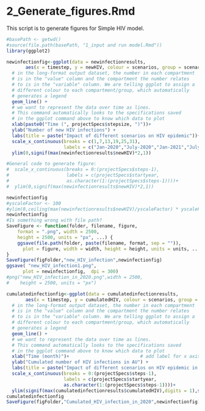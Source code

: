 # 2_Generate_figures.Rmd#

This script is to generate figures for Simple HIV model.

```r
#basePath <- getwd()
#source(file.path(basePath, "1_input and run model.Rmd"))
library(ggplot2)

newinfectionfig<-ggplot(data = newinfectionresults,          
       aes(x = timestep, y = newHIV, colour = scenarios, group = scenarios)) +  
  # in the long-format output dataset, the number in each compartment
  # is in the "value" column and the compartment the number relates 
  # to is in the "variable" column. We are telling ggplot to assign a 
  # different colour to each compartment/group, which automatically 
  # generates a legend
  geom_line() +                                                          
  # we want to represent the data over time as lines. 
  # This command automatically looks to the specifications saved
  # in the ggplot command above to know which data to plot
  xlab(paste0("Time (", projectSpecs$stepsize, ")"))+                          # add label for x axis
  ylab("Number of new HIV infections") +
  labs(title = paste("Impact of different scenarios on HIV epidemic"))+
  scale_x_continuous(breaks = c(1,7,13,19,25,31), 
                     labels = c("Jan-2020","July-2020","Jan-2021","July-2021","Jan-2022","July-2022"))+
  ylim(0,signif(max(newinfectionresults$newHIV)*2,1))

#General code to generate figure:  
#  scale_x_continuous(breaks = 0:(projectSpecs$steps-1), 
#                     labels = c(projectSpecs$startyear,
#                     as.character(1:(projectSpecs$steps-1))))+
#  ylim(0,signif(max(newinfectionresults$newHIV)*2,1))

newinfectionfig
#yscaleFactor <- 100
#ylim(0,ceiling(max(newinfectionresults$newHIV)/yscaleFactor) * yscaleFactor)
newinfectionfig
#Is something wrong with file path?
SaveFigure <- function(folder, filename, figure, 
    format = ".png", width = 2500, 
    height = 2500, units = "px", ...) {
    ggsave(file.path(folder, paste(filename, format, sep = "")), 
      plot = figure, width = width, height = height, units = units, ...)
}
SaveFigure(figFolder,"new_HIV_infection",newinfectionfig)
ggsave( "new_HIV_infection1.png", 
      plot = newinfectionfig,  dpi = 300)
#png("new_HIV_infection_in_2020.png",width = 2500, 
#    height = 2500, units = "px")

```

```r

cumulatedinfectionfig<-ggplot(data = cumulatedinfectionresults,          
       aes(x = timestep, y = cumulatedHIV, colour = scenarios, group = scenarios)) +  
  # in the long-format output dataset, the number in each compartment
  # is in the "value" column and the compartment the number relates 
  # to is in the "variable" column. We are telling ggplot to assign a 
  # different colour to each compartment/group, which automatically 
  # generates a legend
  geom_line() +                                                          
  # we want to represent the data over time as lines. 
  # This command automatically looks to the specifications saved
  # in the ggplot command above to know which data to plot
  xlab("Time (month)")+                          # add label for x axis
  ylab("Cumulated number of HIV infections in AU") +
  labs(title = paste("Impact of different scenarios on HIV epidemic in 2020"))+
  scale_x_continuous(breaks = 0:(projectSpecs$steps-1), 
                     labels = c(projectSpecs$startyear,
                     as.character(1:(projectSpecs$steps-1))))+
  ylim(signif(max(cumulatedinfectionresults$cumulatedHIV),digits = 1),signif(max(cumulatedinfectionresults$cumulatedHIV),digits = 2))
cumulatedinfectionfig
SaveFigure(figFolder,"Cumulated_HIV_infection_in_2020",newinfectionfig)

```


